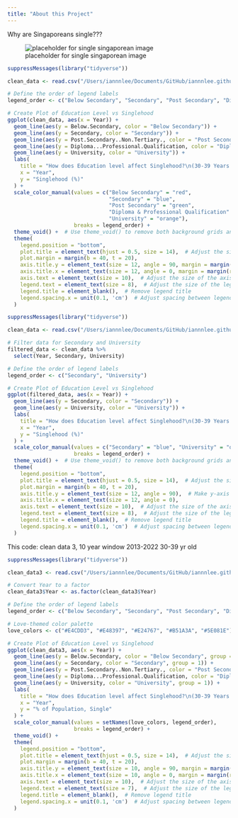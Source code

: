 ```yaml
---
title: "About this Project"
---
```


Why are Singaporeans single???

![placeholder for single singaporean image](https://static.vecteezy.com/system/resources/previews/006/637/761/original/continuous-line-drawing-of-love-sign-with-two-hearts-embracing-simple-design-on-white-background-free-vector.jpg)

```r
suppressMessages(library("tidyverse"))

clean_data <- read.csv("/Users/iannnlee/Documents/GitHub/iannnlee.github.io/iannnlee.github.io/clean_data2.csv")

# Define the order of legend labels
legend_order <- c("Below Secondary", "Secondary", "Post Secondary", "Diploma & Professional Qualification", "University")

# Create Plot of Education Level vs Singlehood
ggplot(clean_data, aes(x = Year)) +
  geom_line(aes(y = Below.Secondary, color = "Below Secondary")) +
  geom_line(aes(y = Secondary, color = "Secondary")) +
  geom_line(aes(y = Post.Secondary..Non.Tertiary., color = "Post Secondary")) +
  geom_line(aes(y = Diploma...Professional.Qualification, color = "Diploma & Professional Qualification")) +
  geom_line(aes(y = University, color = "University")) +
  labs(
    title = "How does Education level affect Singlehood?\n(30-39 Years Old)",  # Use a line break for the title
    x = "Year",
    y = "Singlehood (%)"
  ) +
  scale_color_manual(values = c("Below Secondary" = "red", 
                                "Secondary" = "blue", 
                                "Post Secondary" = "green", 
                                "Diploma & Professional Qualification" = "purple", 
                                "University" = "orange"),
                     breaks = legend_order) +
  theme_void() +  # Use theme_void() to remove both background grids and grid lines
  theme(
    legend.position = "bottom",
    plot.title = element_text(hjust = 0.5, size = 14),  # Adjust the size of the title text
    plot.margin = margin(b = 40, t = 20),
    axis.title.y = element_text(size = 12, angle = 90, margin = margin(r = 10)),  # Make y-axis label vertical
    axis.title.x = element_text(size = 12, angle = 0, margin = margin(r = 10)),
    axis.text = element_text(size = 10),  # Adjust the size of the axis text
    legend.text = element_text(size = 8),  # Adjust the size of the legend text
    legend.title = element_blank(),  # Remove legend title
    legend.spacing.x = unit(0.1, 'cm')  # Adjust spacing between legend items
  )
```

```r
suppressMessages(library("tidyverse"))

clean_data <- read.csv("/Users/iannnlee/Documents/GitHub/iannnlee.github.io/iannnlee.github.io/clean_data2.csv")

# Filter data for Secondary and University
filtered_data <- clean_data %>%
  select(Year, Secondary, University)

# Define the order of legend labels
legend_order <- c("Secondary", "University")

# Create Plot of Education Level vs Singlehood
ggplot(filtered_data, aes(x = Year)) +
  geom_line(aes(y = Secondary, color = "Secondary")) +
  geom_line(aes(y = University, color = "University")) +
  labs(
    title = "How does Education level affect Singlehood?\n(30-39 Years Old)",  # Use a line break for the title
    x = "Year",
    y = "Singlehood (%)"
  ) +
  scale_color_manual(values = c("Secondary" = "blue", "University" = "orange"),
                     breaks = legend_order) +
  theme_void() +  # Use theme_void() to remove both background grids and grid lines
  theme(
    legend.position = "bottom",
    plot.title = element_text(hjust = 0.5, size = 14),  # Adjust the size of the title text
    plot.margin = margin(b = 40, t = 20),
    axis.title.y = element_text(size = 12, angle = 90),  # Make y-axis label vertical
    axis.title.x = element_text(size = 12, angle = 0),
    axis.text = element_text(size = 10),  # Adjust the size of the axis text
    legend.text = element_text(size = 8),  # Adjust the size of the legend text
    legend.title = element_blank(),  # Remove legend title
    legend.spacing.x = unit(0.1, 'cm')  # Adjust spacing between legend items
  )

```

This code: clean data 3, 10 year window 2013-2022
30-39 yr old

```r
suppressMessages(library("tidyverse"))

clean_data3 <- read.csv("/Users/iannnlee/Documents/GitHub/iannnlee.github.io/iannnlee.github.io/clean_data3.csv")

# Convert Year to a factor
clean_data3$Year <- as.factor(clean_data3$Year)

# Define the order of legend labels
legend_order <- c("Below Secondary", "Secondary", "Post Secondary", "Diploma & Professional Qualification", "University")

# Love-themed color palette
love_colors <- c("#E4CDD3", "#E48397", "#E24767", "#B51A3A", "#5E081E")

# Create Plot of Education Level vs Singlehood
ggplot(clean_data3, aes(x = Year)) +
  geom_line(aes(y = Below.Secondary, color = "Below Secondary", group = 1)) +
  geom_line(aes(y = Secondary, color = "Secondary", group = 1)) +
  geom_line(aes(y = Post.Secondary..Non.Tertiary., color = "Post Secondary", group = 1)) +
  geom_line(aes(y = Diploma...Professional.Qualification, color = "Diploma & Professional Qualification", group = 1)) +
  geom_line(aes(y = University, color = "University", group = 1)) +
  labs(
    title = "How does Education level affect Singlehood?\n(30-39 Years Old)",  
    x = "Year",
    y = "% of Population, Single"
  ) +
  scale_color_manual(values = setNames(love_colors, legend_order),
                     breaks = legend_order) +
  theme_void() +  
  theme(
    legend.position = "bottom",
    plot.title = element_text(hjust = 0.5, size = 14),  # Adjust the size of the title text
    plot.margin = margin(b = 40, t = 20),
    axis.title.y = element_text(size = 10, angle = 90, margin = margin(r = 10)),  # Make y-axis label vertical
    axis.title.x = element_text(size = 10, angle = 0, margin = margin(r = 10)),
    axis.text = element_text(size = 10),  # Adjust the size of the axis text
    legend.text = element_text(size = 7),  # Adjust the size of the legend text
    legend.title = element_blank(),  # Remove legend title
    legend.spacing.x = unit(0.1, 'cm')  # Adjust spacing between legend items
  )
```

